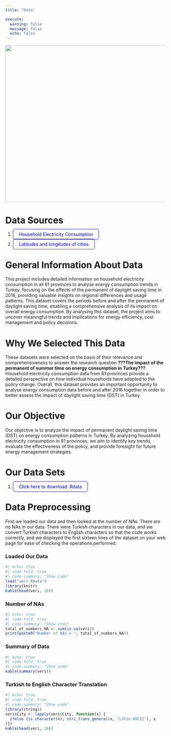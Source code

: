 ```yaml
---
title: "Data"

execute: 
  warning: false
  message: false
  echo: false
---
```


![](images/datacat.mp4.gif){fig-align="center" width="13.7cm" height="13cm"}

# Data Sources

<style>
  .button {
    padding: 7px 18px;
    border: 1px solid blue;
    text-decoration: none;
    color: blue;
    border-radius: 5px;
  }
</style>

<div>

1.  <a href=https://biruni.tuik.gov.tr/medas/?locale=tr" class="button">Household Electricity Consumption</a>

2.  <a href=https://www.gps-coordinates.net/" class="button">Latitudes and longitudes of cities</a>

</div>

# General Information About Data

This project includes detailed information on household electricity consumption in all 81 provinces to analyse energy consumption trends in Turkey, focusing on the effects of the permanent of daylight saving time in 2016, providing valuable insights on regional differences and usage patterns. This dataset covers the periods before and after the permanent of daylight saving time, enabling a comprehensive analysis of its impact on overall energy consumption. By analysing this dataset, the project aims to uncover meaningful trends and implications for energy efficiency, cost management and policy decisions.

# Why We Selected This Data

These datasets were selected on the basis of their relevance and comprehensiveness to answer the research question **???The impact of the permanent of summer time on energy consumption in Turkey???**. Household electricity consumption data from 81 provinces provide a detailed perspective on how individual households have adapted to the policy change. Overall, this dataset provides an important opportunity to analyse energy consumption data before and after 2016 together in order to better assess the impact of daylight saving time (DST) in Turkey.

# Our Objective

Our objective is to analyze the impact of permanent daylight saving time (DST) on energy consumption patterns in Turkey. By analyzing household electricity consumption in 81 provinces, we aim to identify key trends, evaluate the effectiveness of the policy, and provide foresight for future energy management strategies.

# Our Data Sets

<style>
  .button {
    padding: 7px 18px;
    border: 1px solid blue;
    text-decoration: none;
    color: blue;
    border-radius: 5px;
  }
</style>

<div>

1.  <a href=https://drive.google.com/uc?export=download&id=1fmDbdAFxbrIulAWriuQ9JfJHpSoMOu3g/" class="button">Click here to download .Rdata</a>

</div>

# Data Preprocessing

First we loaded our data and then looked at the number of NAs. There are no NAs in our data. There were Turkish characters in our data, and we convert Turkish characters to English characters so that the code works correctly, and we displayed the first sixteen lines of the dataset on your web page for ease of checking the operations performed.

### Loaded Our Data
```r
#| echo: true
#| code-fold: true
#| code-summary: "Show code"
load("veri.RData")
library(knitr)
kable(head(veri, 16))
```


### Number of NAs
```r
#| echo: true
#| code-fold: true
#| code-summary: "Show code"
total_of_numbers_NA <- sum(is.na(veri))
print(paste0("Number of NAs = ", total_of_numbers_NA))
```



### Summary of Data
```r
#| echo: true
#| code-fold: true
#| code-summary: "Show code"
kable(summary(veri))
```


### Turkish to English Character Translation
```r
#| echo: true
#| code-fold: true
#| code-summary: "Show code"
library(stringi)
veri$City <- lapply(veri$City, function(x) {
  ifelse (is.character(x), stri_trans_general(x, "Latin-ASCII"), x
)})
kable(head(veri, 16))
```
